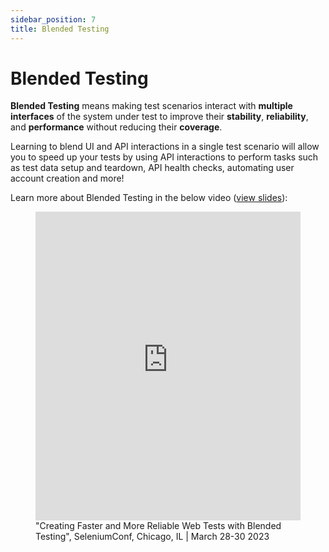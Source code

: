 ```yaml
---
sidebar_position: 7
title: Blended Testing
---
```


# Blended Testing

**Blended Testing** means making test scenarios interact with **multiple interfaces** of the system under test
to improve their **stability**, **reliability**, and **performance**
without reducing their **coverage**.

Learning to blend UI and API interactions in a single test scenario will allow you to speed up your tests by using API interactions
to perform tasks such as test data setup and teardown, API health checks, automating user account creation and more!

Learn more about Blended Testing in the below video ([view slides](https://speakerdeck.com/janmolak/creating-faster-and-more-reliable-web-tests-with-blended-testing)):

<figure>
    <iframe width="100%" height="494" src="https://www.youtube-nocookie.com/embed/pan6yyXgNbw?si=bvOdFs30u-bhm472" title="YouTube video player" frameborder="0" allow="accelerometer; autoplay; clipboard-write; encrypted-media; gyroscope; picture-in-picture; web-share; fullscreen" allowfullscreen></iframe>
    <figcaption>"Creating Faster and More Reliable Web Tests with Blended Testing", SeleniumConf, Chicago, IL | March 28-30 2023</figcaption>
</figure>

